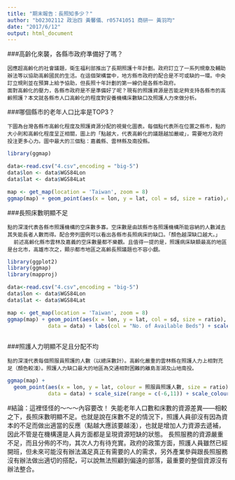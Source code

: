 ```yaml
---
title: "期末報告：長照知多少？"
author: "b02302112 政治四 黃馨儀、r05741051 商研一 黃羽均"
date: "2017/6/12"
output: html_document
---
```

###高齡化來襲，各縣市政府準備好了嗎？

	因應超高齡化的社會議題，衛生福利部推出了長期照護十年計劃。政府訂立了一系列規章及輔助辦法等以協助高齡國民的生活。在這個架構當中，地方縣市政府的配合是不可或缺的一環。中央訂立規則並在預算上給予協助，但長照十年計劃的第一線仍是各縣市政府。
	面對高齡化的壓力，各縣市政府是不是準備好了呢？現有的照護資源是否能足夠支持各縣市的高齡照護？本文就各縣市人口高齡化的程度對安養機構床數缺口及照護人力來做分析。
	
###哪個縣市的老年人口比率是TOP3？

	下圖為台灣各縣市高齡化程度及照護資源分配的視覺化圖表。每個點代表所在位置之縣市，點的大小則和高齡化程度呈正相關，圖上的「點越大，代表高齡化的議題越加嚴峻」，需要地方政府投注更多心力。圖中最大的三個點：嘉義縣、雲林縣及南投縣。
	
```r
library(ggmap)

data<-read.csv("4.csv",encoding = "big-5")
data$lon <- data$WGS84Lon
data$lat <- data$WGS84Lat

map <- get_map(location = 'Taiwan', zoom = 8)
ggmap(map) + geom_point(aes(x = lon, y = lat, col = sd, size = ratio),colour = "darkgreen", data = data) + scale_size(range = c(-8,11))
```

###長照床數明顯不足

    點的深淺代表各縣市照護機構的空床數多寡。空床數是由該縣市各照護機構所能容納的人數減去其失能長者人數而得。配合旁列圖例可以看出各縣市長照病床的缺口。「顏色越深缺口越大。」
	  前述高齡化縣市雲林及嘉義的空床數量都不樂觀。且值得一提的是，照護病床缺額最高的地區是台北市，高雄市次之，顯示都市地區之高齡長照議題也不容小覷。
	
```r
library(ggplot2)
library(ggmap)
library(mapproj)

data<-read.csv("4.csv",encoding = "big-5")
data$lon <- data$WGS84Lon
data$lat <- data$WGS84Lat

map <- get_map(location = 'Taiwan', zoom = 8)
ggmap(map) + geom_point(aes(x = lon, y = lat, col = sd, size = ratio),
             data = data) + labs(col = "No. of Available Beds") + scale_size(range = c(-6,11)) + scale_colour_gradient(high = "red")
             
```

###照護人力明顯不足且分配不均
    
    點的深淺代表每個照服員照護的人數（以總床數計）。高齡化嚴重的雲林縣在照護人力上相對充足（顏色較淺）。照護人力缺口最大的地區為交通相對困難的離島澎湖及山地南投。

```r
ggmap(map) + 
  geom_point(aes(x = lon, y = lat, colour = 照服員照護人數, size = ratio),
             data = data) + scale_size(range = c(-6,11)) + scale_colour_gradient(low = "yellow", high = "red")+ labs(col = "No. of people to take care of")
```


#結論：這裡怪怪的～～～內容要改！
    失能老年人口數和床數的資源差異——相較之下，長照床數明顯不足。也就是說在床數不足的情況下，照護人員卻沒有因為資本的不足而做出適當的反應（點越大應該要越淺），也就是增加人力資源去遞補，因此不管是在機構還是人員方面都是呈現資源短缺的狀態。
    長照服務的資源嚴重不足，而且分佈的不均，其次人力有待充實。政府的政策方面，照護人員雖然已經開班，但未來可能沒有辦法滿足真正有需要的人的需求，另外產業參與跟長照服務沒有辦法做出適切的搭配，可以說無法照顧到偏遠的部落，最重要的整個資源沒有辦法整合。
    
	